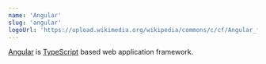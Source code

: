```yaml
---
name: 'Angular'
slug: 'angular'
logoUrl: 'https://upload.wikimedia.org/wikipedia/commons/c/cf/Angular_full_color_logo.svg'
---
```


[Angular](https://angular.io/) is [TypeScript](https://www.typescriptlang.org/) based web application framework.
